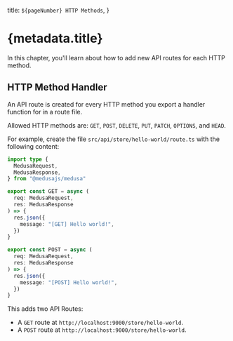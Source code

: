   title: `${pageNumber} HTTP Methods`,
}

# {metadata.title}

In this chapter, you'll learn about how to add new API routes for each HTTP method.

## HTTP Method Handler

An API route is created for every HTTP method you export a handler function for in a route file.

Allowed HTTP methods are: `GET`, `POST`, `DELETE`, `PUT`, `PATCH`, `OPTIONS`, and `HEAD`.

For example, create the file `src/api/store/hello-world/route.ts` with the following content:

```ts title="src/api/store/hello-world/route.ts"
import type {
  MedusaRequest,
  MedusaResponse,
} from "@medusajs/medusa"

export const GET = async (
  req: MedusaRequest,
  res: MedusaResponse
) => {
  res.json({
    message: "[GET] Hello world!",
  })
}

export const POST = async (
  req: MedusaRequest,
  res: MedusaResponse
) => {
  res.json({
    message: "[POST] Hello world!",
  })
}
```

This adds two API Routes:

- A `GET` route at `http://localhost:9000/store/hello-world`.
- A `POST` route at `http://localhost:9000/store/hello-world`.